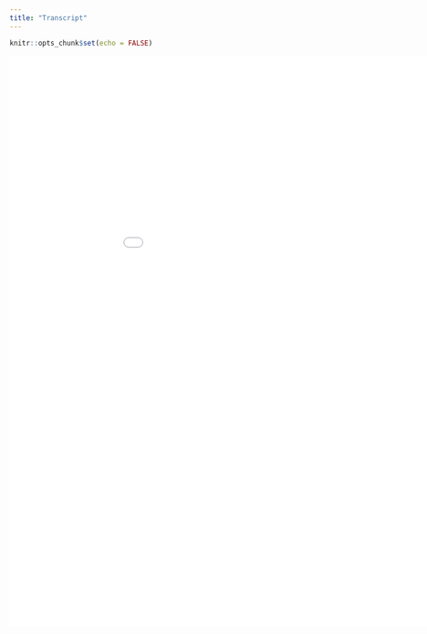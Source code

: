 ```yaml
---
title: "Transcript"
---
```


```r
knitr::opts_chunk$set(echo = FALSE)
```

![](Unofficial Transcript.pdf){ width="1000px" height="1000px" }
